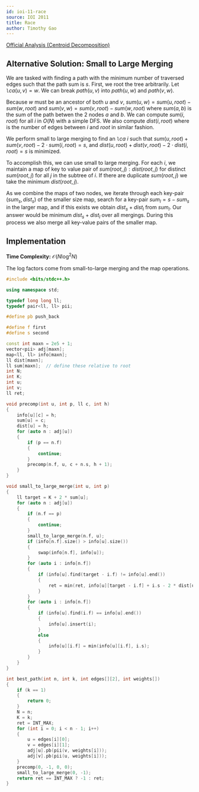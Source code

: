 ```yaml
---
id: ioi-11-race
source: IOI 2011
title: Race
author: Timothy Gao
---
```


[Official Analysis (Centroid Decomposition)](https://ioinformatics.org/page/ioi-2011/37)

## Alternative Solution: Small to Large Merging

We are tasked with finding a path with the minimum number of traversed edges such that the path sum is $s$.
First, we root the tree arbitrarily.
Let $\texttt lca(u, v) = w$.
We can break $path(u, v)$ into $path(u, w)$ and $path(v, w)$.

Because $w$ must be an ancestor of both $u$ and $v$, $sum(u, w) = sum(u, root) - sum(w, root)$ and $sum(v, w) = sum(v, root) - sum(w, root)$ where $sum(a, b)$ is the sum of the path betwen the 2 nodes $a$ and $b$. We can compute $sum(i, root)$ for all $i$ in $O(N)$ with a simple DFS. We also compute $dist(i, root)$ where is the number of edges between $i$ and $root$ in similar fashion. 

We perform small to large merging to find an $\texttt lca$ $i$ such that $sum(u, root) + sum(v, root) - 2 \cdot sum(i, root) = s$, and $dist(u, root) + dist(v, root) - 2 \cdot dist(i, root) = s$ is minimized. 

To accomplish this, we can use small to large merging. For each $i$, we maintain a map of key to value pair of $sum(root, j) : dist(root, j)$ for  distinct $sum(root, j)$ for all $j$ in the subtree of $i$. If there are duplicate $sum(root, j)$ we take the minimum $dist(root, j)$.

As we combine the maps of two nodes, we iterate through each key-pair $(sum_s, dist_s)$ of the smaller size map, search for a key-pair $sum_l = s - sum_s$ in the larger map, and if this exists we obtain $dist_s + dist_l$ from $sum_l$. Our answer would be minimum $dist_s + dist_l$ over all mergings. During this process we also merge all key-value pairs of the smaller map.


## Implementation

**Time Complexity:** $\mathcal{O}(N\log^2N)$

The log factors come from small-to-large merging and the map operations.

```cpp
#include <bits/stdc++.h>

using namespace std;

typedef long long ll;
typedef pair<ll, ll> pii;

#define pb push_back

#define f first
#define s second

const int maxn = 2e5 + 1;
vector<pii> adj[maxn];
map<ll, ll> info[maxn];
ll dist[maxn];
ll sum[maxn];  // define these relative to root
int N;
int K;
int u;
int v;
ll ret;

void precomp(int u, int p, ll c, int h)
{
	info[u][c] = h;
	sum[u] = c;
	dist[u] = h;
	for (auto n : adj[u])
	{
		if (p == n.f)
		{
			continue;
		}
		precomp(n.f, u, c + n.s, h + 1);
	}
}

void small_to_large_merge(int u, int p)
{
	ll target = K + 2 * sum[u];
	for (auto n : adj[u])
	{
		if (n.f == p)
		{
			continue;
		}
		small_to_large_merge(n.f, u);
		if (info[n.f].size() > info[u].size())
		{
			swap(info[n.f], info[u]);
		}
		for (auto i : info[n.f])
		{
			if (info[u].find(target - i.f) != info[u].end())
			{
				ret = min(ret, info[u][target - i.f] + i.s - 2 * dist[u]);
			}
		}
		for (auto i : info[n.f])
		{
			if (info[u].find(i.f) == info[u].end())
			{
				info[u].insert(i);
			}
			else
			{
				info[u][i.f] = min(info[u][i.f], i.s);
			}
		}
	}
}

int best_path(int n, int k, int edges[][2], int weights[])
{
	if (k == 1)
	{
		return 0;
	}
	N = n;
	K = k;
	ret = INT_MAX;
	for (int i = 0; i < n - 1; i++)
	{
		u = edges[i][0];
		v = edges[i][1];
		adj[u].pb(pii(v, weights[i]));
		adj[v].pb(pii(u, weights[i]));
	}
	precomp(0, -1, 0, 0);
	small_to_large_merge(0, -1);
	return ret == INT_MAX ? -1 : ret;
}
```